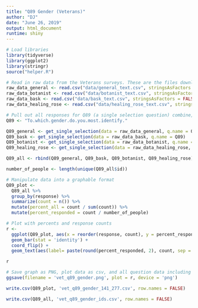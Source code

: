 ```yaml
---
title: "Q89 Gender (Veterans)"
author: "DJ"
date: "June 26, 2019"
output: html_document
runtime: shiny
---
```


```r
# Load libraries
library(tidyverse)
library(ggplot2)
library(stringr)
source("helper.R")
```

```r
# Read in raw data from the Veterans surveys. These are the files downloaded from survey monkey saved as a .csv
raw_data_general <- read.csv("data/general_text.csv", stringsAsFactors = FALSE)
raw_data_botanist <- read.csv("data/botanist_text.csv", stringsAsFactors = FALSE)
raw_data_bask <- read.csv("data/bask_text.csv", stringsAsFactors = FALSE)
raw_data_healing_rose <- read.csv("data/healing_rose_text.csv", stringsAsFactors = FALSE)
```

```r
# Pull out all responses for Q89 (a single selection question) combine, then determine 'question n'
Q89 <- "To.which.gender.do.you.most.identify."

Q89_general <- get_single_selection(data = raw_data_general, q.name = Q89)
Q89_bask <- get_single_selection(data = raw_data_bask, q.name = Q89)
Q89_botanist <- get_single_selection(data = raw_data_botanist, q.name = Q89)
Q89_healing_rose <- get_single_selection(data = raw_data_healing_rose, q.name = Q89)

Q89_all <- rbind(Q89_general, Q89_bask, Q89_botanist, Q89_healing_rose)

number_of_people <- length(unique(Q89_all$id))
```

```r
# Manipulate data into a graphable format
Q89_plot <- 
  Q89_all %>%
  group_by(response) %>%
  summarize(count = n()) %>%
  mutate(percent_all = count / sum(count)) %>%
  mutate(percent_responded = count / number_of_people)

```

```r
# Plot with percents and response counts
r <- 
  ggplot(Q89_plot, aes(x = reorder(response, count), y = percent_responded)) +
  geom_bar(stat = 'identity') +
  coord_flip() +
  geom_text(aes(label= paste(round(percent_responded, 2), count, sep = "***")))

r
```

```r
# Save graph as PNG, plot data as csv, and all question data including response IDs as csv (save question n and N at end of plot file as "_x.x")
ggsave(filename = 'vet_q89_gender.png', plot = r, device = 'png')

write.csv(Q89_plot, 'vet_q89_gender_141_277.csv', row.names = FALSE)

write.csv(Q89_all, 'vet_q89_gender_ids.csv', row.names = FALSE)
```
